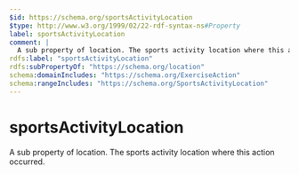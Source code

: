 ```yaml
---
$id: https://schema.org/sportsActivityLocation
$type: http://www.w3.org/1999/02/22-rdf-syntax-ns#Property
label: sportsActivityLocation
comment: |
  A sub property of location. The sports activity location where this action occurred.
rdfs:label: "sportsActivityLocation"
rdfs:subPropertyOf: "https://schema.org/location"
schema:domainIncludes: "https://schema.org/ExerciseAction"
schema:rangeIncludes: "https://schema.org/SportsActivityLocation"
---
```


# sportsActivityLocation

A sub property of location. The sports activity location where this action occurred.

